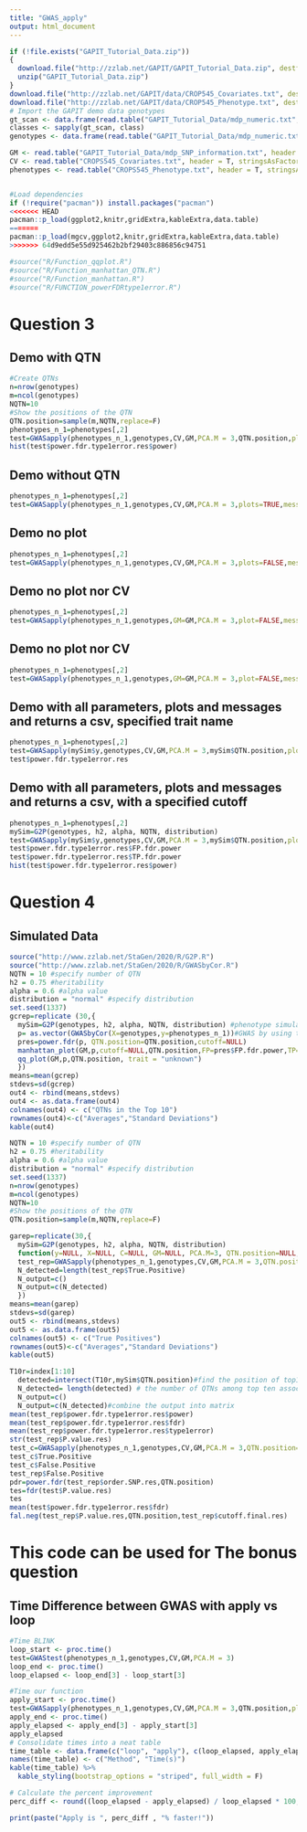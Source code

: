 ```yaml
---
title: "GWAS_apply"
output: html_document
---
```


```r
if (!file.exists("GAPIT_Tutorial_Data.zip"))
{
  download.file("http://zzlab.net/GAPIT/GAPIT_Tutorial_Data.zip", destfile = "GAPIT_Tutorial_Data.zip")
  unzip("GAPIT_Tutorial_Data.zip")
}
download.file("http://zzlab.net/GAPIT/data/CROP545_Covariates.txt", destfile = "CROPS545_Covariates.txt")
download.file("http://zzlab.net/GAPIT/data/CROP545_Phenotype.txt", destfile = "CROPS545_Phenotype.txt")
# Import the GAPIT demo data genotypes
gt_scan <- data.frame(read.table("GAPIT_Tutorial_Data/mdp_numeric.txt", header = T, stringsAsFactors = F, sep = "\t", nrows = 1))
classes <- sapply(gt_scan, class)
genotypes <- data.frame(read.table("GAPIT_Tutorial_Data/mdp_numeric.txt", header = T, row.names = 1, colClasses = classes, stringsAsFactors = F, sep = "\t"))

GM <- read.table("GAPIT_Tutorial_Data/mdp_SNP_information.txt", header = T, stringsAsFactors = F, sep = "\t")
CV <- read.table("CROPS545_Covariates.txt", header = T, stringsAsFactors = F, sep = "\t")
phenotypes <- read.table("CROPS545_Phenotype.txt", header = T, stringsAsFactors = F, sep = "\t")


#Load dependencies
if (!require("pacman")) install.packages("pacman")
<<<<<<< HEAD
pacman::p_load(ggplot2,knitr,gridExtra,kableExtra,data.table)
=======
pacman::p_load(mgcv,ggplot2,knitr,gridExtra,kableExtra,data.table)
>>>>>>> 64d9edd5e55d925462b2bf29403c886856c94751

#source("R/Function_qqplot.R")
#source("R/Function_manhattan_QTN.R")
#source("R/Function_manhattan.R")
#source("R/FUNCTION_powerFDRtype1error.R")
```

# Question 3

## Demo with QTN
```r
#Create QTNs
n=nrow(genotypes)
m=ncol(genotypes)
NQTN=10
#Show the positions of the QTN
QTN.position=sample(m,NQTN,replace=F)
phenotypes_n_1=phenotypes[,2]
test=GWASapply(phenotypes_n_1,genotypes,CV,GM,PCA.M = 3,QTN.position,plots=TRUE,messages=TRUE)
hist(test$power.fdr.type1error.res$power)
```


## Demo without QTN
```r
phenotypes_n_1=phenotypes[,2]
test=GWASapply(phenotypes_n_1,genotypes,CV,GM,PCA.M = 3,plots=TRUE,messages=TRUE)
```

## Demo no plot
```r
phenotypes_n_1=phenotypes[,2]
test=GWASapply(phenotypes_n_1,genotypes,CV,GM,PCA.M = 3,plots=FALSE,messages=TRUE)
```

## Demo no plot nor CV
```r
phenotypes_n_1=phenotypes[,2]
test=GWASapply(phenotypes_n_1,genotypes,GM=GM,PCA.M = 3,plot=FALSE,messages=TRUE)
```

## Demo no plot nor CV
```r
phenotypes_n_1=phenotypes[,2]
test=GWASapply(phenotypes_n_1,genotypes,GM=GM,PCA.M = 3,plot=FALSE,messages=TRUE)
```

## Demo with all parameters, plots and messages and returns a csv, specified trait name
```r
phenotypes_n_1=phenotypes[,2]
test=GWASapply(mySim$y,genotypes,CV,GM,PCA.M = 3,mySim$QTN.position,plot=TRUE,messages=TRUE,print=TRUE,trait="height")
test$power.fdr.type1error.res
```

## Demo with all parameters, plots and messages and returns a csv, with a specified cutoff
```r
phenotypes_n_1=phenotypes[,2]
mySim=G2P(genotypes, h2, alpha, NQTN, distribution)
test=GWASapply(mySim$y,genotypes,CV,GM,PCA.M = 3,mySim$QTN.position,plot=TRUE,messages=TRUE,print=FALSE,cutoff = NULL)
test$power.fdr.type1error.res$FP.fdr.power
test$power.fdr.type1error.res$TP.fdr.power
hist(test$power.fdr.type1error.res$power)
```

# Question 4

## Simulated Data
```r
source("http://www.zzlab.net/StaGen/2020/R/G2P.R")
source("http://www.zzlab.net/StaGen/2020/R/GWASbyCor.R")
NQTN = 10 #specify number of QTN
h2 = 0.75 #heritability
alpha = 0.6 #alpha value
distribution = "normal" #specify distribution
set.seed(1337)
gcrep=replicate (30,{
  mySim=G2P(genotypes, h2, alpha, NQTN, distribution) #phenotype simulation
  p= as.vector(GWASbyCor(X=genotypes,y=phenotypes_n_1))#GWAS by using the correlation methods
  pres=power.fdr(p, QTN.position=QTN.position,cutoff=NULL)
  manhattan_plot(GM,p,cutoff=NULL,QTN.position,FP=pres$FP.fdr.power,TP=pres$TP.fdr.power, trait = "unknown",messages=TRUE)
  qq_plot(GM,p,QTN.position, trait = "unknown")
  })
means=mean(gcrep)
stdevs=sd(gcrep)
out4 <- rbind(means,stdevs)
out4 <- as.data.frame(out4)
colnames(out4) <- c("QTNs in the Top 10")
rownames(out4)<-c("Averages","Standard Deviations")
kable(out4) 
```

```r
NQTN = 10 #specify number of QTN
h2 = 0.75 #heritability
alpha = 0.6 #alpha value
distribution = "normal" #specify distribution
set.seed(1337)
n=nrow(genotypes)
m=ncol(genotypes)
NQTN=10
#Show the positions of the QTN
QTN.position=sample(m,NQTN,replace=F)

garep=replicate(30,{
  mySim=G2P(genotypes, h2, alpha, NQTN, distribution)
  function(y=NULL, X=NULL, C=NULL, GM=NULL, PCA.M=3, QTN.position=NULL, cutoff=NULL,plots=FALSE,messages=FALSE,print=FALSE)
  test_rep=GWASapply(phenotypes_n_1,genotypes,CV,GM,PCA.M = 3,QTN.position=QTN.position, plot=TRUE)
  N_detected=length(test_rep$True.Positive)
  N_output=c()
  N_output=c(N_detected)
  })
means=mean(garep)
stdevs=sd(garep)
out5 <- rbind(means,stdevs)
out5 <- as.data.frame(out5)
colnames(out5) <- c("True Positives")
rownames(out5)<-c("Averages","Standard Deviations")
kable(out5) 

T10r=index[1:10]
  detected=intersect(T10r,mySim$QTN.position)#find the position of top10 detected QTN
  N_detected= length(detected) # the number of QTNs among top ten associated SNPs
  N_output=c()
  N_output=c(N_detected)#combine the output into matrix
mean(test_rep$power.fdr.type1error.res$power)  
mean(test_rep$power.fdr.type1error.res$fdr) 
mean(test_rep$power.fdr.type1error.res$type1error) 
str(test_rep$P.value.res)
test_c=GWASapply(phenotypes_n_1,genotypes,CV,GM,PCA.M = 3,QTN.position=QTN.position, plot=FALSE,cutoff = 0.05)
test_c$True.Positive
test_c$False.Positive
test_rep$False.Positive
pdr=power.fdr(test_rep$order.SNP.res,QTN.position)
tes=fdr(test$P.value.res)
tes
mean(test$power.fdr.type1error.res$fdr)
fal.neg(test_rep$P.value.res,QTN.position,test_rep$cutoff.final.res)
```

# This code can be used for The bonus question

## Time Difference between GWAS with apply vs loop
```r
#Time BLINK
loop_start <- proc.time()
test=GWAStest(phenotypes_n_1,genotypes,CV,GM,PCA.M = 3)
loop_end <- proc.time()
loop_elapsed <- loop_end[3] - loop_start[3]

#Time our function
apply_start <- proc.time()
test=GWASapply(phenotypes_n_1,genotypes,CV,GM,PCA.M = 3,QTN.position,plot=FALSE,messages=FALSE,print=FALSE,trait="height")
apply_end <- proc.time()
apply_elapsed <- apply_end[3] - apply_start[3]
apply_elapsed
# Consolidate times into a neat table
time_table <- data.frame(c("loop", "apply"), c(loop_elapsed, apply_elapsed))
names(time_table) <- c("Method", "Time(s)")
kable(time_table) %>%
  kable_styling(bootstrap_options = "striped", full_width = F)

# Calculate the percent improvement
perc_diff <- round((loop_elapsed - apply_elapsed) / loop_elapsed * 100,2)

print(paste("Apply is ", perc_diff , "% faster!"))
```

